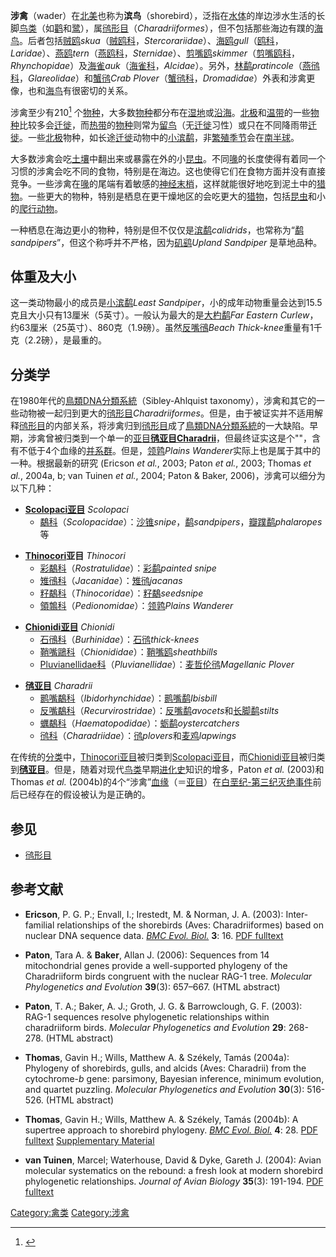 {{Taxobox
| color = pink
| name = 涉禽''Waders''
| image = Calidris-pusilla-001.jpg
| image_width = 240px
| image_caption = [[半蹼鸻|半蹼鸻]]（[[半蹼濱鷸|半蹼濱鷸]]）''Semipalmated Sandpiper''(''Calidris pusilla'')
| regnum = [[動物界|動物界]]''Animalia''
| phylum = [[脊索动物门|脊索动物门]]''Chordata''
| classis = [[鸟纲|鸟纲]]''Aves''
| ordo = [[鸻形目|鸻形目]] ''Charadriiformes'' (''partim'')
| subdivision_ranks = [[亚目|亚目]]
| subdivision = 
* [[鸻亚目|鸻亚目]]''Charadrii''
* [[Chionidi|Chionidi]]
* [[Scolopaci|Scolopaci]]
* [[Thinocori|Thinocori]]
}}

'''涉禽'''（wader）在[[北美|北美]]也称为'''滨鸟'''（shorebird），泛指在[[水体|水体]]的岸边涉水生活的长脚[[鸟类|鸟类]]（如[[鹳|鹳]]和[[鹭|鹭]]），属[[鸻形目|鸻形目]]（''Charadriiformes''），但不包括那些海边有蹼的[[海鸟|海鸟]]。后者包括[[贼鸥|贼鸥]]''skua''（[[贼鸥科|贼鸥科]]，''Stercorariidae''）、[[海鸥|海鸥]]''gull''（[[鸥科|鸥科]]，''Laridae''）、[[燕鸥|燕鸥]]''tern''（[[燕鸥科|燕鸥科]]，''Sternidae''）、[[剪嘴鸥|剪嘴鸥]]''skimmer''（[[剪嘴鸥科|剪嘴鸥科]]，''Rhynchopidae''）及[[海雀|海雀]]''auk''（[[海雀科|海雀科]]，''Alcidae''）。另外，[[林鹬|林鹬]]''pratincole''（[[燕鸻科|燕鸻科]]，''Glareolidae''）和[[蟹鸻|蟹鸻]]''Crab Plover''（[[蟹鸻科|蟹鸻科]]，''Dromadidae''）外表和涉禽更像，也和[[海鸟|海鸟]]有很密切的关系。

涉禽至少有210<ref>{{Cite journal|title=Waterbird conservation for the Americas: The North American waterbird conservation plan, version 1|url=https://pubs.er.usgs.gov/publication/5200307|last=Kushlan|first=James A.|last2=Steinkamp|first2=Melanie J.|date=2002|last3=Parsons|first3=Katharine C.|last4=Capp|first4=Jack|last5=Cruz|first5=Martin Acosta|last6=Coulter|first6=Malcolm|last7=Davidson|first7=Ian|last8=Dickson|first8=Loney|last9=Edelson|first9=Naomi|journal=|access-date=2021-05-27|archive-date=2021-07-08|archive-url=https://web.archive.org/web/20210708083631/https://pubs.er.usgs.gov/publication/5200307|dead-url=no}}</ref><!-- 本调用由 {{subst:Fact/auto|文字内容}} 自动产生。 -->个[[物种|物种]]，大多数[[物种|物种]]都分布在[[湿地|湿地]]或[[沿海|沿海]]。[[北极|北极]]和[[温带|温带]]的一些[[物种|物种]]比较多会[[迁徙|迁徙]]，而[[热带|热带]]的[[物种|物种]]则常为[[留鸟|留鸟]]（无[[迁徙|迁徙]]习性）或只在不同降雨带[[迁徙|迁徙]]。一些[[北极|北极]]物种，如长途[[迁徙|迁徙]]动物中的[[小滨鹬|小滨鹬]]，非[[繁殖季节|繁殖季节]]会在[[南半球|南半球]]。

大多数涉禽会吃[[土壤|土壤]]中翻出来或暴露在外的小[[昆虫|昆虫]]。不同[[鳥喙|喙]]的长度使得有着同一个习惯的涉禽会吃不同的食物，特别是在海边。这也使得它们在食物方面并没有直接竞争。一些涉禽在[[鳥喙|喙]]的尾端有着敏感的[[神经末梢|神经末梢]]，这样就能很好地吃到泥土中的[[猎物|猎物]]。一些更大的物种，特别是栖息在更干燥地区的会吃更大的[[猎物|猎物]]，包括[[昆虫|昆虫]]和小的[[爬行动物|爬行动物]]。

一种栖息在海边更小的物种，特别是但不仅仅是[[滨鹬|滨鹬]]''calidrids''，也常称为“[[鹬|鹬]]''sandpipers''”，但这个称呼并不严格，因为[[矶鹞|矶鹞]]''Upland Sandpiper'' 是草地品种。

== 体重及大小 ==
这一类动物最小的成员是[[小滨鹬|小滨鹬]]''Least Sandpiper''，小的成年动物重量会达到15.5克且大小只有13厘米（5英寸）。一般认为最大的是[[大杓鹬|大杓鹬]]''Far Eastern Curlew''，约63厘米（25英寸）、860克（1.9磅）。虽然[[反嘴鴴|反嘴鴴]]''Beach Thick-knee''重量有1千克（2.2磅），是最重的。

== 分类学 ==
在1980年代的[[鳥類DNA分類系統|鳥類DNA分類系統]]（Sibley-Ahlquist taxonomy），涉禽和其它的一些动物被一起归到更大的[[鸻形目|鸻形目]]''Charadriiformes''。但是，由于{{tsl|en|DNA-DNA hybridization|DNA-DNA杂交}}被证实并不适用解释[[鸻形目|鸻形目]]的内部关系，将涉禽归到[[鸻形目|鸻形目]]成了[[鳥類DNA分類系統|鳥類DNA分類系統]]的一大缺陷。早期，涉禽曾被归类到一个单一的[[亚目|亚目]]'''[[鸻亚目|鸻亚目]]Charadrii'''，但最终证实这是个"{{tsl|en|wastebasket taxon|无效的分类}}"，含有不低于4个血缘的[[并系群|并系群]]。但是，[[领鹑|领鹑]]''Plains Wanderer''实际上也是属于其中的一种。根据最新的研究 (Ericson ''et al.'', 2003; Paton ''et al.'', 2003; Thomas ''et al.'', 2004a, b; van Tuinen ''et al.'', 2004; Paton & Baker, 2006)，涉禽可以细分为以下几种：

* '''[[Scolopaci亚目|Scolopaci亚目]]''' ''Scolopaci''
** [[鷸科|鷸科]]（''Scolopacidae''）：[[沙锥|沙锥]]''snipe''，[[鹬|鹬]]''sandpipers''，[[瓣蹼鹬|瓣蹼鹬]]''phalaropes''等

* '''[[Thinocori|Thinocori]]亚目''' ''Thinocori''
** [[彩鷸科|彩鷸科]]（''Rostratulidae''）：[[彩鹬|彩鹬]]''painted snipe''
** [[雉鴴科|雉鴴科]]（''Jacanidae''）：[[雉鸻|雉鸻]]''jacanas''
** [[籽鷸科|籽鷸科]]（''Thinocoridae''）：[[籽鷸|籽鷸]]''seedsnipe''
** [[領鶉科|領鶉科]]（''Pedionomidae''）：[[领鹑|领鹑]]''Plains Wanderer''

* '''[[Chionidi亚目|Chionidi亚目]]''' ''Chionidi''
** [[石鴴科|石鴴科]]（''Burhinidae''）：[[石鸻|石鸻]]''thick-knees''
** [[鞘嘴鷗科|鞘嘴鷗科]]（''Chionididae''）：[[鞘嘴鸥|鞘嘴鸥]]''sheathbills''
** [[Pluvianellidae科|Pluvianellidae科]]（''Pluvianellidae''）：[[麦哲伦鸻|麦哲伦鸻]]''Magellanic Plover''

* '''[[鸻亚目|鸻亚目]]''' ''Charadrii''
** [[鹮嘴鷸科|鹮嘴鷸科]]（''Ibidorhynchidae''）：[[鹮嘴鹬|鹮嘴鹬]]''Ibisbill''
** [[反嘴鷸科|反嘴鷸科]]（''Recurvirostridae''）：[[反嘴鹬|反嘴鹬]]''avocets''和[[长脚鹬|长脚鹬]]''stilts''
** [[蠣鷸科|蠣鷸科]]（''Haematopodidae''）：[[蛎鹬|蛎鹬]]''oystercatchers''
** [[鸻科|鸻科]]（''Charadriidae''）：[[鸻|鸻]]''plovers''和[[麦鸡|麦鸡]]''lapwings''

在传统的[[分类|分类]]中，[[Thinocori亚目|Thinocori亚目]]被归类到[[Scolopaci亚目|Scolopaci亚目]]，而[[Chionidi亚目|Chionidi亚目]]被归类到'''[[鸻亚目|鸻亚目]]'''。但是，随着对现代[[鸟类|鸟类]]早期[[进化史|进化史]]知识的增多，Paton ''et al.'' (2003)和Thomas ''et al.'' (2004b)的4个“涉禽”[[血缘|血缘]]（＝[[亚目|亚目]]）在[[白垩纪-第三纪灭绝事件|白垩纪-第三纪灭绝事件]]前后已经存在的假设被认为是正确的。

== 参见 ==
* [[鸻形目|鸻形目]]

== 参考文献 ==
* '''Ericson''', P. G. P.; Envall, I.; Irestedt, M. & Norman, J. A. (2003): Inter-familial relationships of the shorebirds (Aves: Charadriiformes) based on nuclear DNA sequence data. ''[[BMC_journals|BMC Evol. Biol.]]'' '''3''': 16. <!-- BMC ejournals use article numbers, not page numbers --> {{doi|10.1186/1471-2148-3-16}} [http://www.biomedcentral.com/content/pdf/1471-2148-3-16.pdf PDF fulltext] {{Wayback|url=http://www.biomedcentral.com/content/pdf/1471-2148-3-16.pdf |date=20150924044734 }}

* '''Paton''', Tara A. & '''Baker''', Allan J. (2006): Sequences from 14 mitochondrial genes provide a well-supported phylogeny of the Charadriiform birds congruent with the nuclear RAG-1 tree. ''Molecular Phylogenetics and Evolution'' '''39'''(3): 657–667. {{DOI|10.1016/j.ympev.2006.01.011}} (HTML abstract)

* '''Paton''', T. A.; Baker, A. J.; Groth, J. G. & Barrowclough, G. F. (2003): RAG-1 sequences resolve phylogenetic relationships within charadriiform birds. ''Molecular Phylogenetics and Evolution'' '''29''': 268-278. {{doi|10.1016/S1055-7903(03)00098-8}} (HTML abstract)

* '''Thomas''', Gavin H.; Wills, Matthew A. & Székely, Tamás (2004a): Phylogeny of shorebirds, gulls, and alcids (Aves: Charadrii) from the cytochrome-''b'' gene: parsimony, Bayesian inference, minimum evolution, and quartet puzzling. ''Molecular Phylogenetics and Evolution'' '''30'''(3): 516-526. {{doi|10.1016/S1055-7903(03)00222-7}} (HTML abstract)

* '''Thomas''', Gavin H.; Wills, Matthew A. & Székely, Tamás (2004b): A supertree approach to shorebird phylogeny. ''[[BMC_journals|BMC Evol. Biol.]]'' '''4''': 28. {{doi|10.1186/1471-2148-4-28}} [http://www.pubmedcentral.org/picrender.fcgi?artid=515296&blobtype=pdf PDF fulltext] {{Wayback|url=http://www.pubmedcentral.org/picrender.fcgi?artid=515296&blobtype=pdf |date=20160411191831 }} [http://www.pubmedcentral.org/articlerender.fcgi?artid=515296#supplementary-material-sec Supplementary Material] {{Webarchive|url=https://archive.today/20130802041856/http://www.pubmedcentral.org/articlerender.fcgi?artid=515296%23supplementary-material-sec#supplementary-material-sec |date=2013-08-02 }}

* '''van Tuinen''', Marcel; Waterhouse, David & Dyke, Gareth J. (2004): Avian molecular systematics on the rebound: a fresh look at modern shorebird phylogenetic relationships. ''Journal of Avian Biology'' '''35'''(3): 191-194. [http://www.stanford.edu/group/hadlylab/images/Lab%20Members/Marcel/JAB2004.PDF_1.pdf PDF fulltext] {{Wayback|url=http://www.stanford.edu/group/hadlylab/images/Lab%20Members/Marcel/JAB2004.PDF_1.pdf |date=20070108104716 }}
{{鸟类生态类群}}

[[Category:禽类|Category:禽类]]
[[Category:涉禽|Category:涉禽]]